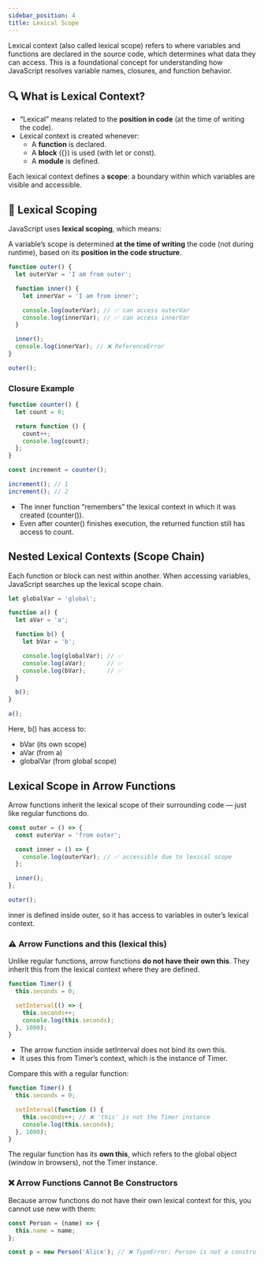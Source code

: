 ```yaml
---
sidebar_position: 4
title: Lexical Scope
---
```


Lexical context (also called lexical scope) refers to where variables and functions are declared in the source code, which determines what data they can access. This is a foundational concept for understanding how JavaScript resolves variable names, closures, and function behavior.

## 🔍 What is Lexical Context?

* “Lexical” means related to the **position in code** (at the time of writing the code).
* Lexical context is created whenever:
    * A **function** is declared.
	* A **block** ({}) is used (with let or const).
	* A **module** is defined.

Each lexical context defines a **scope**: a boundary within which variables are visible and accessible.

## 🧠 Lexical Scoping

JavaScript uses **lexical scoping**, which means:

A variable’s scope is determined **at the time of writing** the code (not during runtime), based on its **position in the code structure**.

```js
function outer() {
  let outerVar = 'I am from outer';

  function inner() {
    let innerVar = 'I am from inner';

    console.log(outerVar); // ✅ can access outerVar
    console.log(innerVar); // ✅ can access innerVar
  }

  inner();
  console.log(innerVar); // ❌ ReferenceError
}

outer();
```

### Closure Example

```js
function counter() {
  let count = 0;

  return function () {
    count++;
    console.log(count);
  };
}

const increment = counter();

increment(); // 1
increment(); // 2
```

* The inner function “remembers” the lexical context in which it was created (counter()).
* Even after counter() finishes execution, the returned function still has access to count.

## Nested Lexical Contexts (Scope Chain)

Each function or block can nest within another. When accessing variables, JavaScript searches up the lexical scope chain.
```js
let globalVar = 'global';

function a() {
  let aVar = 'a';

  function b() {
    let bVar = 'b';

    console.log(globalVar); // ✅
    console.log(aVar);      // ✅
    console.log(bVar);      // ✅
  }

  b();
}

a();
```

Here, b() has access to:
* bVar (its own scope)
* aVar (from a)
* globalVar (from global scope)

## Lexical Scope in Arrow Functions

Arrow functions inherit the lexical scope of their surrounding code — just like regular functions do.

```js
const outer = () => {
  const outerVar = 'from outer';

  const inner = () => {
    console.log(outerVar); // ✅ accessible due to lexical scope
  };

  inner();
};

outer();
```

inner is defined inside outer, so it has access to variables in outer’s lexical context.

### ⚠️ Arrow Functions and this (lexical this)

Unlike regular functions, arrow functions **do not have their own this**. They inherit this from the lexical context where they are defined.
```js
function Timer() {
  this.seconds = 0;

  setInterval(() => {
    this.seconds++;
    console.log(this.seconds);
  }, 1000);
}
```

* The arrow function inside setInterval does not bind its own this.
* It uses this from Timer’s context, which is the instance of Timer.

Compare this with a regular function:
```js
function Timer() {
  this.seconds = 0;

  setInterval(function () {
    this.seconds++; // ❌ 'this' is not the Timer instance
    console.log(this.seconds);
  }, 1000);
}
```
The regular function has its **own this**, which refers to the global object (window in browsers), not the Timer instance.

### ❌ Arrow Functions Cannot Be Constructors

Because arrow functions do not have their own lexical context for this, you cannot use new with them:
```js
const Person = (name) => {
  this.name = name;
};

const p = new Person('Alice'); // ❌ TypeError: Person is not a constructor
```